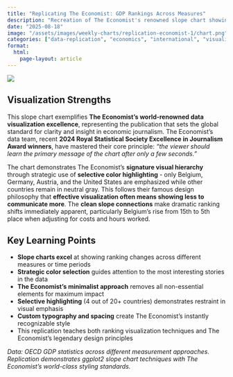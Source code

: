```yaml
---
title: "Replicating The Economist: GDP Rankings Across Measures"
description: "Recreation of The Economist's renowned slope chart showing how country GDP rankings change across different measurement approaches using ggplot2"
date: "2025-08-18"
image: "/assets/images/weekly-charts/replication-economist-1/chart.png"
categories: ["data-replication", "economics", "international", "visualization-tutorial"]
format:
  html:
    page-layout: article
---
```


![](/assets/images/weekly-charts/replication-economist-1/chart.png){fig-align="center"}

## Visualization Strengths

This slope chart exemplifies **The Economist's world-renowned data visualization excellence**, representing the publication that sets the global standard for clarity and insight in economic journalism. The Economist's data team, recent **2024 Royal Statistical Society Excellence in Journalism Award winners**, have mastered their core principle: *"the viewer should learn the primary message of the chart after only a few seconds."*

The chart demonstrates The Economist's **signature visual hierarchy** through strategic use of **selective color highlighting** - only Belgium, Germany, Austria, and the United States are emphasized while other countries remain in neutral gray. This follows their famous design philosophy that **effective visualization often means showing less to communicate more**. The **clean slope connections** make dramatic ranking shifts immediately apparent, particularly Belgium's rise from 15th to 5th place when adjusting for costs and hours worked.

## Key Learning Points

- **Slope charts excel** at showing ranking changes across different measures or time periods
- **Strategic color selection** guides attention to the most interesting stories in the data
- **The Economist's minimalist approach** removes all non-essential elements for maximum impact
- **Selective highlighting** (4 out of 20+ countries) demonstrates restraint in visual emphasis
- **Custom typography and spacing** create The Economist's instantly recognizable style
- This replication teaches both ranking visualization techniques and The Economist's legendary design principles

*Data: OECD GDP statistics across different measurement approaches. Replication demonstrates ggplot2 slope chart techniques with The Economist's world-class styling standards.*